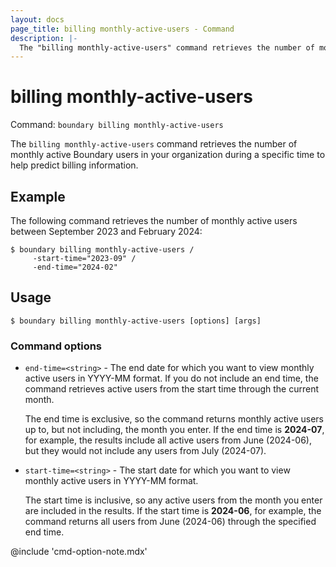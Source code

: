 ```yaml
---
layout: docs
page_title: billing monthly-active-users - Command
description: |-
  The "billing monthly-active-users" command retrieves the number of monthly active users during a specified time to help you predict user-based pricing.
---
```


# billing monthly-active-users

Command: `boundary billing monthly-active-users`

The `billing monthly-active-users` command retrieves the number of monthly active Boundary users in your organization during a specific time to help predict billing information.

## Example

The following command retrieves the number of monthly active users between September 2023 and February 2024:

```shell-session
$ boundary billing monthly-active-users /
     -start-time="2023-09" /
     -end-time="2024-02"
```

## Usage

<CodeBlockConfig hideClipboard>

```shell-session
$ boundary billing monthly-active-users [options] [args]
```

</CodeBlockConfig>

### Command options

- `end-time=<string>` -  The end date for which you want to view monthly active users in YYYY-MM format.
If you do not include an end time, the command retrieves active users from the start time through the current month.

   The end time is exclusive, so the command returns monthly active users up to, but not including, the month you enter.
   If the end time is **2024-07**, for example, the results include all active users from June (2024-06), but they would not include any users from July (2024-07).
- `start-time=<string>` -  The start date for which you want to view monthly active users in YYYY-MM format.

   The start time is inclusive, so any active users from the month you enter are included in the results.
   If the start time is **2024-06**, for example, the command returns all users from June (2024-06) through the specified end time.

@include 'cmd-option-note.mdx'